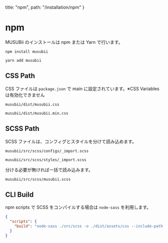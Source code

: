   title: "npm",
  path: "/installation/npm"
}

# npm

MUSUBii のインストールは npm または Yarn で行います。

```
npm install musubii
```

```
yarn add musubii
```

## CSS Path

CSS ファイルは `package.json` で main に設定されています。※CSS Variables は有効化できません

```
musubii/dist/musubii.css
```

```
musubii/dist/musubii.min.css
```

## SCSS Path

SCSS ファイルは、コンフィグとスタイルを分けて読み込めます。

```
musubii/src/scss/configs/_import.scss
```

```
musubii/src/scss/styles/_import.scss
```

分ける必要が無ければ一括で読み込みます。

```
musubii/src/scss/musubii.scss
```

## CLI Build

npm scripts で SCSS をコンパイルする場合は `node-sass` を利用します。

```json
{
  "scripts": {
    "build": "node-sass ./src/scss -o ./dist/assets/css --include-path ./node_modules --output-style expanded"
  }
}
```
